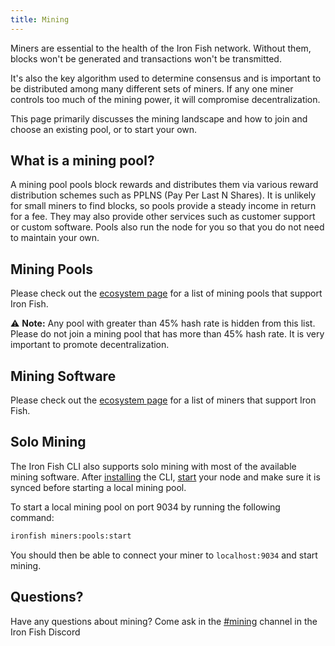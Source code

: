 ```yaml
---
title: Mining
---
```


Miners are essential to the health of the Iron Fish network. Without them, blocks won't be generated and transactions won't be transmitted.

It's also the key algorithm used to determine consensus and is important to be distributed among many different sets of miners. If any one miner controls too much of the mining power, it will compromise decentralization.

This page primarily discusses the mining landscape and how to join and choose an existing pool, or to start your own.

## What is a mining pool?

A mining pool pools block rewards and distributes them via various reward distribution schemes such as PPLNS (Pay Per Last N Shares). It is unlikely for small miners to find blocks, so pools provide a steady income in return for a fee. They may also provide other services such as customer support or custom software. Pools also run the node for you so that you do not need to maintain your own.

## Mining Pools

Please check out the [ecosystem page](/use/ecosystem?category=mining-pools) for a list of mining pools that support Iron Fish.

⚠️️ **Note:** Any pool with greater than 45% hash rate is hidden from this list. Please do not join a mining pool that has more than 45% hash rate. It is very important to promote decentralization.

## Mining Software

Please check out the [ecosystem page](/use/ecosystem?category=mining-software) for a list of miners that support Iron Fish.

## Solo Mining

The Iron Fish CLI also supports solo mining with most of the available mining software. After [installing](/developers/documentation/install-npm) the CLI, [start](http://localhost:3000/developers/documentation/run-a-node) your node and make sure it is synced before starting a local mining pool.

To start a local mining pool on port 9034 by running the following command:

```bash
ironfish miners:pools:start
```

You should then be able to connect your miner to `localhost:9034` and start mining.

## Questions?
Have any questions about mining? Come ask in the [#mining](https://discord.com/channels/771503434028941353/828803908067262484) channel in the Iron Fish Discord
